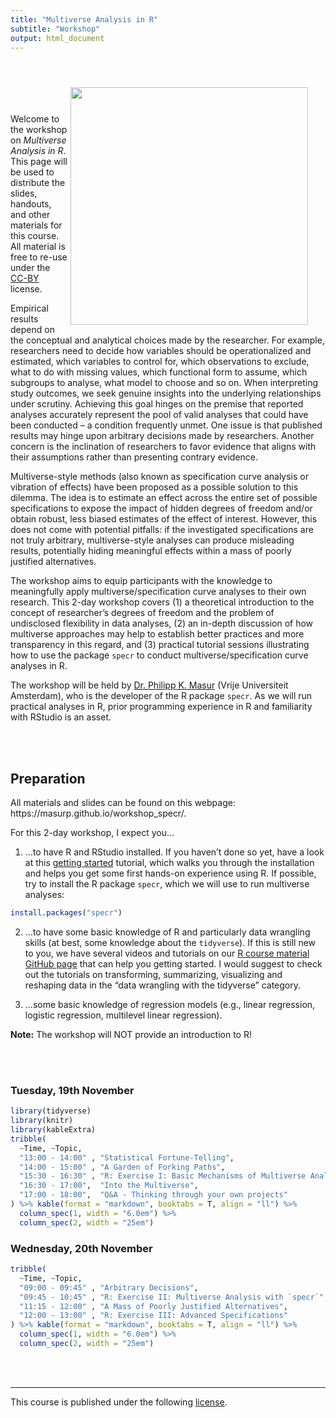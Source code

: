 ```yaml
---
title: "Multiverse Analysis in R"
subtitle: "Workshop"
output: html_document
---
```




<div style = "padding: 2em;">
<img src="https://github.com/masurp/specr/raw/master/man/figures/README-unnamed-chunk-2-1.png" width = 380 align="right" />
</div> Welcome to the workshop on *Multiverse Analysis in R*. This page will be used to distribute the slides, handouts, and other materials for this course. All material is free to re-use under the [CC-BY](https://github.com/masurp/workshop_bayes/blob/main/LICENSE.md) license.

Empirical results depend on the conceptual and analytical choices made by the researcher. For example, researchers need to decide how variables should be operationalized and estimated, which variables to control for, which observations to exclude, what to do with missing values, which functional form to assume, which subgroups to analyse, what model to choose and so on. When interpreting study outcomes, we seek genuine insights into the underlying relationships under scrutiny. Achieving this goal hinges on the premise that reported analyses accurately represent the pool of valid analyses that could have been conducted – a condition frequently unmet. One issue is that published results may hinge upon arbitrary decisions made by researchers. Another concern is the inclination of researchers to favor evidence that aligns with their assumptions rather than presenting contrary evidence. 

Multiverse-style methods (also known as specification curve analysis or vibration of effects) have been proposed as a possible solution to this dilemma. The idea is to estimate an effect across the entire set of possible specifications to expose the impact of hidden degrees of freedom and/or obtain robust, less biased estimates of the effect of interest. However, this does not come with potential pitfalls: if the investigated specifications are not truly arbitrary, multiverse-style analyses can produce misleading results, potentially hiding meaningful effects within a mass of poorly justified alternatives. 

The workshop aims to equip participants with the knowledge to meaningfully apply multiverse/specification curve analyses to their own research. This 2-day workshop covers (1) a theoretical introduction to the concept of researcher’s degrees of freedom and the problem of undisclosed flexibility in data analyses, (2) an in-depth discussion of how multiverse approaches may help to establish better practices and more transparency in this regard, and (3) practical tutorial sessions illustrating how to use the package `specr` to conduct multiverse/specification curve analyses in R. 

The workshop will be held by [Dr. Philipp K. Masur](https://www.philippmasur.de) (Vrije Universiteit Amsterdam), who is the developer of the R package `specr`. As we will run practical analyses in R, prior programming experience in R and familiarity with RStudio is an asset.


<br><br>

## Preparation

All materials and slides can be found on this webpage: https://masurp.github.io/workshop_specr/. 

For this 2-day workshop, I expect you... 

1. ...to have R and RStudio installed. If you haven't done so yet, have a look at this [getting started](https://github.com/ccs-amsterdam/r-course-material/blob/master/tutorials/R_basics_1_getting_started.md) tutorial, which walks you through the installation and helps you get some first hands-on experience using R. If possible, try to install the R package `specr`, which we will use to run multiverse analyses: 

```r
install.packages("specr")
```


2. ...to have some basic knowledge of R and particularly data wrangling skills (at best, some knowledge about the `tidyverse`). If this is still new to you, we have several videos and tutorials on our [R course material GitHub page](https://github.com/ccs-amsterdam/r-course-material) that can help you getting started. I would suggest to check out the tutorials on transforming, summarizing, visualizing and reshaping data in the "data wrangling with the tidyverse" category. 

3. ...some basic knowledge of regression models (e.g., linear regression, logistic regression, multilevel linear regression). 


**Note:** The workshop will NOT provide an introduction to R!

<br><br>


### Tuesday, 19th November

```r
library(tidyverse)
library(knitr)
library(kableExtra)
tribble(
  ~Time, ~Topic,
  "13:00 - 14:00" , "Statistical Fortune-Telling", 
  "14:00 - 15:00" , "A Garden of Forking Paths",  
  "15:30 - 16:30" , "R: Exercise I: Basic Mechanisms of Multiverse Analysis",
  "16:30 - 17:00",  "Into the Multiverse",
  "17:00 - 18:00",  "Q&A - Thinking through your own projects"
) %>% kable(format = "markdown", booktabs = T, align = "ll") %>%
  column_spec(1, width = "6.0em") %>%
  column_spec(2, width = "25em")
```


### Wednesday, 20th November

```r
tribble(
  ~Time, ~Topic,
  "09:00 - 09:45" , "Arbitrary Decisions",	
  "09:45 - 10:45" , "R: Exercise II: Multiverse Analysis with `specr`",
  "11:15 - 12:00" , "A Mass of Poorly Justified Alternatives", 
  "12:00 - 13:00" , "R: Exercise III: Advanced Specifications"
) %>% kable(format = "markdown", booktabs = T, align = "ll") %>%
  column_spec(1, width = "6.0em") %>%
  column_spec(2, width = "25em")
```


<br><br>
<hr>

This course is published under the following [license](https://github.com/masurp/workshop_specr/blob/main/LICENSE). 

